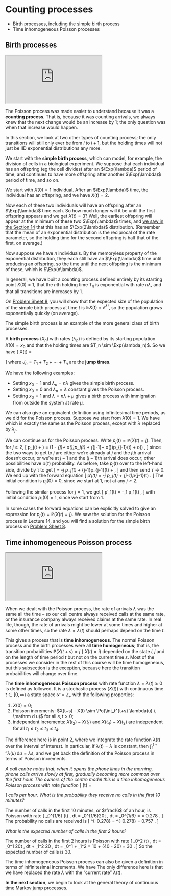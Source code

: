 # Counting processes  {#S16-counting-processes}


::: {.mysummary}
* Birth processes, including the simple birth process
* Time inhomogeneous Poisson processes
:::



## Birth processes  {#birth-processes}


:::: {.videowrap}
::: {.videowrapper}
<iframe src="https://www.youtube.com/embed/0hhLeDh6cvc"></iframe>
:::
::::


The Poisson process was made easier to understand because it was a **counting process**. That is, because it was counting arrivals, we always knew that the next change would be an increase by 1; the only question was when that increase would happen.

In this section, we look at two other types of counting process; the only transitions will still only ever be from $i$ to $i+1$, but the holding times will not just be IID exponential distributions any more.

We start with the **simple birth process**, which can model, for example, the division of cells in a biological experiment. We suppose that each individual has an offspring (eg the cell divides) after an $\Exp(\lambda)$ period of time, and continues to have more offspring after another $\Exp(\lambda)$ period of time, and so on.

We start with $X(0) = 1$ individual. After an $\Exp(\lambda)$ time, the individual has an offspring, and we have $X(t) = 2$.

Now each of these two individuals will have an offspring after an $\Exp(\lambda)$ time each. So how much longer will it be until the first offspring appears and we get $X(t) = 3$? Well, the earliest offspring will appear at the minimum of these two $\Exp(\lambda)$ times, and [we saw in the Section 14](#exponential) that this has an $\Exp(2\lambda)$ distribution. (Remember that the mean of an exponential distribution is the reciprocal of the rate parameter, so the holding time for the second offspring is half that of the first, on average.)

Now suppose we have $n$ individuals. By the memoryless property of the exponential distribution, they each still have an $\Exp(\lambda)$ time until producing an offspring, so the time until the next offspring is the minimum of these, which is $\Exp(n\lambda)$.

In general, we have built a counting process defined entirely by its starting point $X(0) = 1$, that the $n$th holding time $T_n$ is exponential with rate $n\lambda$, and that all transitions are increases by 1.

On [Problem Sheet 8](#P08), you will show that the expected size of the population of the simple birth process at time $t$ is $\mathbb EX(t) = \ee^{\lambda t}$, so the population grows exponentially quickly (on average).

The simple birth process is an example of the more general class of birth processes.

::: {.definition #birth-def}
A **birth process** $(X_n)$ with rates $(\lambda_n)$ is defined by its starting population $X(0) = x_0$ and that the holding times are $T_n \sim \Exp(\lambda_n)$. So we have
\[ X(t) = \begin{cases} x_0 & 0 \leq t < J_1 \\
x_0 + n & J_n \leq t < J_{n+1}, \text{ for } n=1,2,\dots ,\end{cases}  \]
where $J_n = T_1 + T_2 + \cdots + T_n$ are the **jump times**.
:::

::: {.example #birth-examples}
We have the following examples:

* Setting $x_0 = 1$ and $\lambda_n = n\lambda$ gives the simple birth process.
* Setting $x_0 = 0$ and $\lambda_n = \lambda$ constant gives the Poisson process.
* Setting $x_0 = 1$ and $\lambda = n\lambda + \mu$ gives a birth process with immigration from outside the system at rate $\mu$.
:::

We can also give an equivalent definition using infinitesimal time periods, as we did for the Poisson process. Suppose we start from $X(0) = 1$. We have
\begin{align*}
    \mathbb P \big(X(t+\tau) = j\phantom{{}+1} \mid X(t) = j\big) &= 1 - \lambda_j\tau + o(\tau) ,\\
    \mathbb P \big(X(t+\tau) = j+1 \mid X(t) = j\big) &= \lambda_j\tau + o(\tau) ,\\
    \mathbb P \big(X(t+\tau) \geq j+2 \mid X(t) = j\big) &= o(\tau) ,
\end{align*}
which is exactly the same as the Poisson process, except with $\lambda$ replaced by $\lambda_j$.

We can continue as for the Poisson process. Write $p_j(t) = \mathbb P(X(t) = j)$. Then, for $j \geq 2$,
\[ p_j(t + \tau) = \big(1 - \lambda_{j}\tau + o(\tau)\big)p_j(t)  + \big(\lambda_{j-1}\tau + o(\tau)\big)p_{j-1}(t) + o(\tau) , \]
since the two ways to get to $j$ are either we're already at $j$ and the $j$th arrival doesn't occur, or we're at $j-1$ and the $(j-1)$th arrival does occur; other possibilities have $o(\tau)$ probability. As before, take $p_j(t)$ over to the left-hand side, divide by $\tau$ to get
\[ \frac{p_j(t + \tau) - p_j(t)}{\tau} = -\lambda_j p_j(t) + \lambda_{j-1}p_{j-1}(t) + \frac{o(\tau)}{\tau} , \] 
and then send $\tau \to 0$. We end up with the forward equation
\[ p'_j(t) = -\lambda_j p_j(t) + \lambda_{j-1}p_{j-1}(t) . \]
The initial condition is $p_j(0) = 0$, since we start at $1$, not at any $j \geq 2$.

Following the similar process for $j =1$, we get
\[ p'_1(t) = -\lambda_1 p_1(t) , \]
with initial condition $p_1(0) = 1$,  since we start from $1$.

In some cases the forward equations can be explicitly solved to give an expression for $p_j(t) = \mathbb P(X(t) = j)$. We saw the solution for the Poisson process in Lecture 14, and you will find a solution for the simple birth process on [Problem Sheet 8](#P08).


## Time inhomogeneous Poisson process {#TIPP}


:::: {.videowrap}
::: {.videowrapper}
<iframe src="https://www.youtube.com/embed/suk-m8Lxwh0"></iframe>
:::
::::

When we dealt with the Poisson process, the rate of arrivals $\lambda$ was the same all the time -- so our call centre always received calls at the same rate, or the insurance company always received claims at the same rate. In real life, though, the rate of arrivals might be lower at some times and higher at some other times, so the rate $\lambda = \lambda(t)$ should perhaps depend on the time $t$.

This gives a process that is **time inhomogeneous**. The normal Poisson process and the birth processes were all **time homogeneous**; that is, the transition probabilities
$\mathbb P(X(t+s) = j \mid X(t) = i)$ depended on the state $i,j$ and on the length of time period $t$ but not on the current time $s$. Most of the processes we consider in the rest of this course will be time homogeneous, but this subsection is the exception, because here the transition probabilities will change over time.

::: {.definition #TIPP-defn}
The **time inhomogeneous Poisson process** with rate function $\lambda = \lambda(t) \geq 0$ is defined as followed. It is a stochastic process $(X(t))$ with continuous time $t \in [0,\infty)$ a state space $\mathcal S = \mathbb Z_+$ with the following properties:

1. $X(0) = 0$;
2. Poisson increments: $X(t+s) - X(t) \sim \Po(\int_t^{t+s} \lambda(u) \, \mathrm d u)$ for all $s,t>0$;
3. independent increments: $X(t_2) - X(t_1)$ and $X(t_4) - X(t_3)$ are independent for all $t_1 \leq t_2 \leq t_3 \leq t_4$.
:::

The difference here is in point 2, where we integrate the rate function $\lambda(t)$ over the interval of interest. In particular, if $\lambda(t) = \lambda$ is constant, then  $\int_t^{t+s} \lambda(u) \, \mathrm d u = \lambda s$, and we get back the definition of the Poisson process in terms of Poisson increments.

::: {.example #TIPP-call}
*A call centre notes that, when it opens the phone lines in the morning, phone calls arrive slowly at first, gradually becoming more common over the first hour. The owners of the centre model this is a time inhomogeneous Poisson process with rate function*
\[ \lambda(t) = \begin{cases} 20t & 0 \leq t < 1 \\
                              20  & t \geq 1 \end{cases} \]
*calls per hour. What is the probability they receive no calls in the first 10 minutes?*

The number of calls in the first 10 minutes, or $\frac16$ of an hour, is Poisson with rate
\[ \int_0^{1/6} \lambda(t) \, \mathrm dt = \int_0^{1/6}20t \, \mathrm dt = \left[10t^2\right]_0^{1/6} = \frac{10}{36} = 0.278 . \]
The probability no calls are received is
\[ \ee^{-0.278} \frac{0.278^0}{0!} = \ee^{-0.278} = 0.757 . \]

*What is the expected number of calls in the first 2 hours?*

The number of calls in the first 2 hours is Poisson with rate
\[ \int_0^2 \lambda(t) \, \mathrm dt =  \int_0^1 20t \, \mathrm dt +  \int_1^2 20 \, \mathrm dt = \left[10t^2\right]_0^1 + \left[20t\right]_1^2 = 10 + (40 - 20) = 30 .        \]
So the expected number of calls is 30.
:::

The time inhomogeneous Poisson process can also be given a definition in terms of inifinitesimal increments. We have
\begin{equation*} \mathbb P \big(X(t+\tau) - X(t) = j\big) = \begin{cases} 1 - \lambda(t) \tau + o(\tau) & \text{if $j = 0$,} \\
\lambda(t)\tau + o(\tau) & \text{if $j = 1$,} \\
o(\tau) & \text{if $j \geq 2$.} \end{cases}  \end{equation*}
The only difference here is that we have replaced the rate $\lambda$ with the "current rate" $\lambda(t)$.


::: {.mysummary}
**In the next section**, we begin to look at the general theory of continuous time Markov jump processes.
:::
